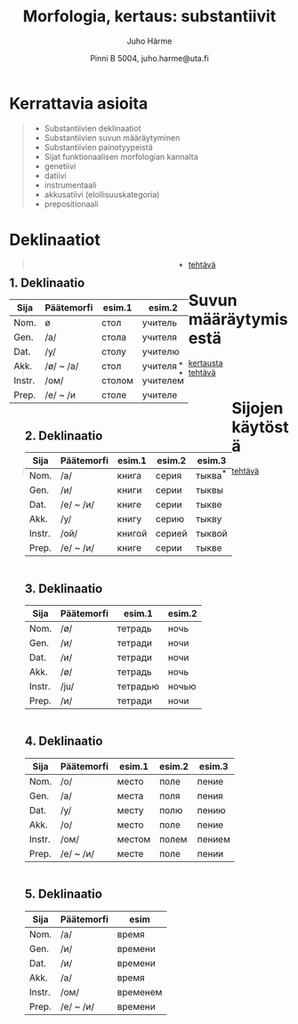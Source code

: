 % Morfologia, kertaus: substantiivit
% Juho Härme
% Pinni B 5004, juho.harme@uta.fi

# Kerrattavia asioita

>- Substantiivien deklinaatiot
>- Substantiivien suvun määräytyminen
>- Substantiivien painotyypeistä 
>- Sijat funktionaalisen morfologian kannalta
    - genetiivi
    - datiivi
    - instrumentaali
    - akkusatiivi (elollisuuskategoria)
    - prepositionaali

# Deklinaatiot

<article class='incremental' style='float:left'>

## 1. Deklinaatio


Sija   | Päätemorfi | esim.1 | esim.2   | esim.3
----   | ---------- | ------ | ------   |
Nom.   | ø          | стол   | учитель  | гений
Gen.   | /а/        | стола  | учителя  | гения
Dat.   | /у/        | столу  | учителю  | гению
Akk.   | /ø/ ~ /a/  | стол   | учителя  | гения
Instr. | /ом/       | cтолом | учителем | гением
Prep.  | /е/ ~ /и   | столе  | учителе  | гении

</article>

<article class='incremental' style='float:left;margin-left:2em;'>

## 2. Deklinaatio

Sija   | Päätemorfi | esim.1 | esim.2 | esim.3
----   | ---------- | ------ | ------ | -------
Nom.   | /а/        | книга  | серия  | тыква
Gen.   | /и/        | книги  | серии  | тыквы
Dat.   | /е/ ~ /и/  | книге  | серии  | тыкве
Akk.   | /у/        | книгу  | серию  | тыкву
Instr. | /ой/       | книгой | серией | тыквой
Prep.  | /е/ ~ /и/  | книге  | серии  | тыкве

</article>

<article class='incremental' style='float:left;margin-left:2em;'>

## 3. Deklinaatio

Sija   | Päätemorfi | esim.1   | esim.2 |
----   | ---------- | ------   | ------ |
Nom.   | /ø/        | тетрадь  | ночь   |
Gen.   | /и/        | тетради  | ночи   |
Dat.   | /и/        | тетради  | ночи   |
Akk.   | /ø/        | тетрадь  | ночь   |
Instr. | /ju/       | тетрадью | ночью  |
Prep.  | /и/        | тетради  | ночи   |

</article>

<article class='incremental' style='float:left;margin-left:2em;'>
## 4. Deklinaatio

Sija   | Päätemorfi | esim.1 | esim.2 |esim.3
----   | ---------- | ------ | ------ |-------
Nom.   | /о/        | место  | поле   | пение
Gen.   | /а/        | места  | поля   | пения
Dat.   | /у/        | месту  | полю   | пению
Akk.   | /о/        | место  | поле   | пение
Instr. | /ом/       | местом | полем  | пением
Prep.  | /е/ ~ /и/  | месте  | поле   | пении

</article>

<article class='incremental' style='float:left;margin-left:2em;'>

## 5. Deklinaatio

Sija   | Päätemorfi | esim
----   | ---------- | ------
Nom.   | /а/        | время
Gen.   | /и/        | времени
Dat.   | /и/        | времени
Akk.   | /а/        | время
Instr. | /ом/       | временем
Prep.  | /е/ ~ /и/  | времени

</article>


>- [tehtävä]()

# Suvun määräytymisestä

>- [kertausta]()
>- [tehtävä]()

# Sijojen käytöstä

>- [tehtävä]()


